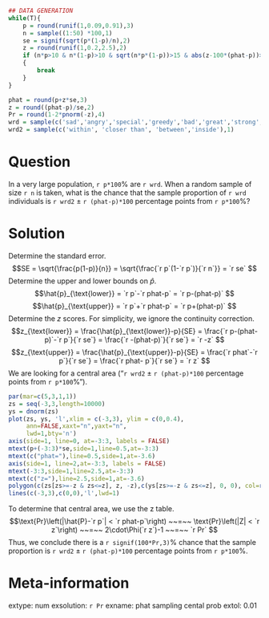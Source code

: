 ```r
## DATA GENERATION
while(T){
    p = round(runif(1,0.09,0.91),3)
    n = sample((1:50) *100,1)
    se = signif(sqrt(p*(1-p)/n),2)
    z = round(runif(1,0.2,2.5),2)
    if (n*p>10 & n*(1-p)>10 & sqrt(n*p*(1-p))>15 & abs(z-100*(phat-p))>0.3)
    {
        break
    }
}

phat = round(p+z*se,3)
z = round((phat-p)/se,2)
Pr = round(1-2*pnorm(-z),4)
wrd = sample(c('sad','angry','special','greedy','bad','great','strong','happy','popular','cold'),1)
wrd2 = sample(c('within', 'closer than', 'between','inside'),1)
```

Question
========

In a very large population, `r p*100`% are `r wrd`. When a random sample of size `r n` is taken, what is the chance that the sample proportion of `r wrd` individuals is `r wrd2`  $\pm$ `r (phat-p)*100` percentage points from `r p*100`%? 


Solution
========

Determine the standard error.
$$SE = \sqrt{\frac{p(1-p)}{n}} = \sqrt{\frac{`r p`(1-`r p`)}{`r n`}} = `r se` $$
Determine the upper and lower bounds on $\hat{p}$.
$$\hat{p}_{\text{lower}} = `r p`-`r phat-p` = `r p-(phat-p)` $$
$$\hat{p}_{\text{upper}} = `r p`+`r phat-p` = `r p+(phat-p)` $$
Determine the $z$ scores. For simplicity, we ignore the continuity correction.
$$z_{\text{lower}} = \frac{\hat{p}_{\text{lower}}-p}{SE} = \frac{`r p-(phat-p)`-`r p`}{`r se`} = 
\frac{`r -(phat-p)`}{`r se`} = `r -z` $$
$$z_{\text{upper}} = \frac{\hat{p}_{\text{upper}}-p}{SE} = \frac{`r phat`-`r p`}{`r se`} = \frac{`r phat- p`}{`r se`} = `r z` $$
We are looking for a central area ("`r wrd2`  $\pm$ `r (phat-p)*100` percentage points from `r p*100`%").

```r
par(mar=c(5,3,1,1))
zs = seq(-3,3,length=10000)
ys = dnorm(zs)
plot(zs, ys, 'l',xlim = c(-3,3), ylim = c(0,0.4),
     ann=FALSE,xaxt="n",yaxt="n",
     lwd=1,bty='n')
axis(side=1, line=0, at=-3:3, labels = FALSE)
mtext(p+(-3:3)*se,side=1,line=0.5,at=-3:3)
mtext(c("phat="),line=0.5,side=1,at=-3.6)
axis(side=1, line=2,at=-3:3, labels = FALSE)
mtext(-3:3,side=1,line=2.5,at=-3:3)
mtext(c("z="),line=2.5,side=1,at=-3.6)
polygon(c(zs[zs>=-z & zs<=z], z, -z),c(ys[zs>=-z & zs<=z], 0, 0), col=rgb(1,0,0,0.5))
lines(c(-3,3),c(0,0),'l',lwd=1)
```

To determine that central area, we use the z table.
$$\text{Pr}\left(|\hat{P}-`r p`| < `r phat-p`\right) ~~=~~ \text{Pr}\left(|Z| < `r z`\right) ~~=~~ 2\cdot\Phi(`r z`)-1 ~~=~~ `r Pr` $$
Thus, we conclude there is a `r signif(100*Pr,3)`% chance that the sample proportion is `r wrd2`  $\pm$ `r (phat-p)*100` percentage points from `r p*100`%. 

Meta-information
============
extype: num
exsolution: `r Pr`
exname: phat sampling cental prob
extol: 0.01
